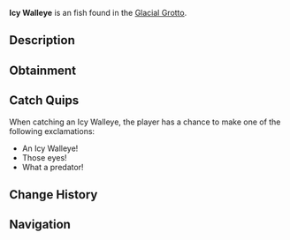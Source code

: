 {{FishInfobox
|image          = Icy Walleye.png
|rarity         = Unusual
|sea            = First Sea
|location       = [[Glacial Grotto]]
|sublocation    = 
|sources        = Fishing Rod
|radar_location = 
|xp             = 160
|weather        = 
|time           = Night
|season         = Winter
|bait           = Minnow
|base_weight    = 9
|base_value     = 350
|weight_range   = 5
|base_chance    = 45
|base_resil     = 60
}}
'''Icy Walleye''' is an {{Rarity|Unusual}} fish found in the [[Glacial Grotto]].

== Description ==
{{Description|A medium-sized predator fish with glowing, frosted eyes and a shimmering gray body.|Bestiary Entry}}

== Obtainment ==
{{Description|Hunts during twilight in the grotto's waters.|Bestiary Hint}}
{{Fish Availability|
Glacial Grotto
|top_rods      = 
Training Rod\201923.08\201923.08;
Champions Rod\167848.83\113526.56;
Celestial Rod\165692.34\115361.08;
Rapid Rod\163968.37\136883.45;
Ice Warpers Rod\163939.41\114140.63;
Flimsy Rod\147726.19\146975.81;
Fungal Rod\153104.75\150246.13;
Astralhook Rod\156006.82\164219.32;
Ethereal Prism Rod\149257.79\151352.65;
Firefly Rod\163907.24\147994.13;
Avalanche Rod\158830.93\101442.23;
Depthseeker Rod\158178.01\113204.87;
Verdant Shear Rod\147070.03\123586.28;
No-Life Rod\146658.66\146658.66;
Seraphic Rod\145122.39\145122.39;
Blazebringer Rod\133481.17\116605.53;
Challenger's Rod\132888.47\132888.47;
Zeus Rod\132461.19\123524.95;
Rod Of The Forgotten Fang\132448.2\132448.2;
Volcanic Rod\129282.26\93746.78;
Rod Of The Depths\120227.83\120227.83;
Trident Rod\117292.93\104012.52;
Free Spirit Rod\113657.28\103656.38;
Rod Of The Exalted One\112964.5\112964.5;
Steady Rod\73666.8\59475.4
|recommended   = Training Rod
}}

== Catch Quips ==
When catching an Icy Walleye, the player has a chance to make one of the following exclamations:
* An Icy Walleye!
* Those eyes!
* What a predator!

== Change History ==
{{Change History|{{subst:Current Version}}}}

== Navigation ==
{{Fish Navbox|Glacial Grotto}}
